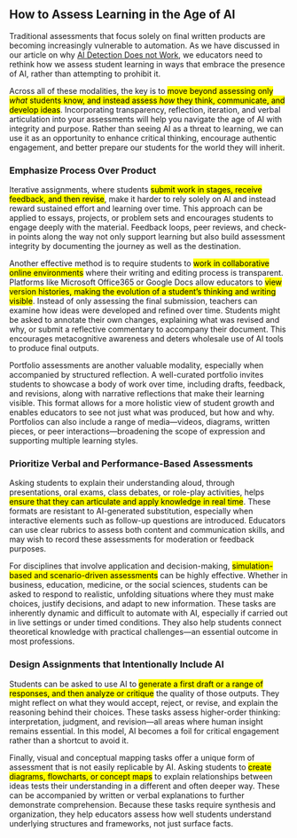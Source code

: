 
## How to Assess Learning in the Age of AI

Traditional assessments that focus solely on final written products are becoming increasingly vulnerable to automation. As we have discussed in our article on why [AI Detection Does not Work](/genai/ai_detection.mdx), we educators need to rethink how we assess student learning in ways that embrace the presence of AI, rather than attempting to prohibit it.

Across all of these modalities, the key is to <mark>move beyond assessing only *what* students know, and instead assess *how* they think, communicate, and develop ideas</mark>. Incorporating transparency, reflection, iteration, and verbal articulation into your assessments will help you navigate the age of AI with integrity and purpose. Rather than seeing AI as a threat to learning, we can use it as an opportunity to enhance critical thinking, encourage authentic engagement, and better prepare our students for the world they will inherit.

### Emphasize Process Over Product

Iterative assignments, where students <mark>submit work in stages, receive feedback, and then revise</mark>, make it harder to rely solely on AI and instead reward sustained effort and learning over time. This approach can be applied to essays, projects, or problem sets and encourages students to engage deeply with the material. Feedback loops, peer reviews, and check-in points along the way not only support learning but also build assessment integrity by documenting the journey as well as the destination.

Another effective method is to require students to <mark>work in collaborative online environments</mark> where their writing and editing process is transparent. Platforms like Microsoft Office365 or Google Docs allow educators to <mark>view version histories, making the evolution of a student’s thinking and writing visible</mark>. Instead of only assessing the final submission, teachers can examine how ideas were developed and refined over time. Students might be asked to annotate their own changes, explaining what was revised and why, or submit a reflective commentary to accompany their document. This encourages metacognitive awareness and deters wholesale use of AI tools to produce final outputs.

Portfolio assessments are another valuable modality, especially when accompanied by structured reflection. A well-curated portfolio invites students to showcase a body of work over time, including drafts, feedback, and revisions, along with narrative reflections that make their learning visible. This format allows for a more holistic view of student growth and enables educators to see not just what was produced, but how and why. Portfolios can also include a range of media—videos, diagrams, written pieces, or peer interactions—broadening the scope of expression and supporting multiple learning styles.

### Prioritize Verbal and Performance-Based Assessments

Asking students to explain their understanding aloud, through presentations, oral exams, class debates, or role-play activities, helps <mark>ensure that they can articulate and apply knowledge in real time</mark>. These formats are resistant to AI-generated substitution, especially when interactive elements such as follow-up questions are introduced. Educators can use clear rubrics to assess both content and communication skills, and may wish to record these assessments for moderation or feedback purposes.

For disciplines that involve application and decision-making, <mark>simulation-based and scenario-driven assessments</mark> can be highly effective. Whether in business, education, medicine, or the social sciences, students can be asked to respond to realistic, unfolding situations where they must make choices, justify decisions, and adapt to new information. These tasks are inherently dynamic and difficult to automate with AI, especially if carried out in live settings or under timed conditions. They also help students connect theoretical knowledge with practical challenges—an essential outcome in most professions.

### Design Assignments that Intentionally Include AI

Students can be asked to use AI to <mark>generate a first draft or a range of responses, and then analyze or critique</mark> the quality of those outputs. They might reflect on what they would accept, reject, or revise, and explain the reasoning behind their choices. These tasks assess higher-order thinking: interpretation, judgment, and revision—all areas where human insight remains essential. In this model, AI becomes a foil for critical engagement rather than a shortcut to avoid it.

Finally, visual and conceptual mapping tasks offer a unique form of assessment that is not easily replicable by AI. Asking students to <mark>create diagrams, flowcharts, or concept maps</mark> to explain relationships between ideas tests their understanding in a different and often deeper way. These can be accompanied by written or verbal explanations to further demonstrate comprehension. Because these tasks require synthesis and organization, they help educators assess how well students understand underlying structures and frameworks, not just surface facts.
